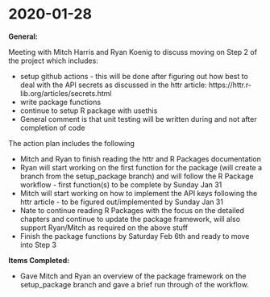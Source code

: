 # 2020-01-28 {#jan28}

**General:**

Meeting with Mitch Harris and Ryan Koenig to discuss moving on Step 2 of the project which includes:

- setup github actions - this will be done after figuring out how best to deal with the API secrets as discussed in the httr article: https://httr.r-lib.org/articles/secrets.html
- write package functions
- continue to setup R package with usethis
- General comment is that unit testing will be written during and not after completion of code

The action plan includes the following

- Mitch and Ryan to finish reading the httr and R Packages documentation
- Ryan will start working on the first function for the package (will create a branch from the setup_package branch) and will follow the R Package workflow - first function(s) to be complete by Sunday Jan 31  
- Mitch will start working on how to implement the API keys following the httr article - to be figured out/implemented by Sunday Jan 31
- Nate to continue reading R Packages with the focus on the detailed chapters and continue to update the package framework, will also support Ryan/Mitch as required on the above stuff
- Finish the package functions by Saturday Feb 6th and ready to move into Step 3

**Items Completed:**

- Gave Mitch and Ryan an overview of the package framework on the setup_package branch and gave a brief run through of the workflow.
